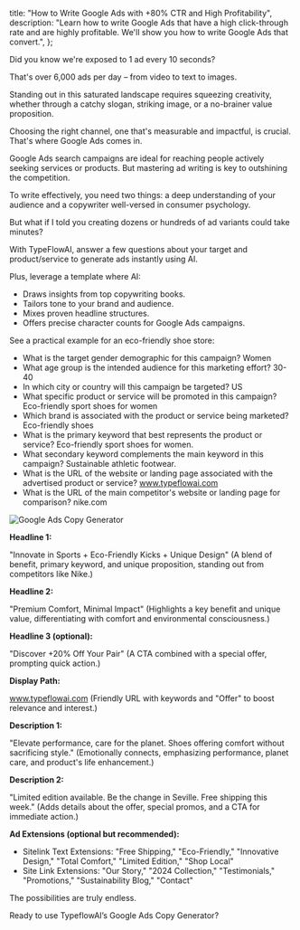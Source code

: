 
  title: "How to Write Google Ads with +80% CTR and High Profitability",
  description:
    "Learn how to write Google Ads that have a high click-through rate and are highly profitable. We'll show you how to write Google Ads that convert.",
};

Did you know we're exposed to 1 ad every 10 seconds? 

That's over 6,000 ads per day – from video to text to images. 

Standing out in this saturated landscape requires squeezing creativity, whether through a catchy slogan, striking image, or a no-brainer value proposition.

Choosing the right channel, one that's measurable and impactful, is crucial. That's where Google Ads comes in.

Google Ads search campaigns are ideal for reaching people actively seeking services or products. But mastering ad writing is key to outshining the competition.

To write effectively, you need two things: a deep understanding of your audience and a copywriter well-versed in consumer psychology.

But what if I told you creating dozens or hundreds of ad variants could take minutes? 

With TypeFlowAI, answer a few questions about your target and product/service to generate ads instantly using AI.

Plus, leverage a template where AI:
- Draws insights from top copywriting books.
- Tailors tone to your brand and audience.
- Mixes proven headline structures.
- Offers precise character counts for Google Ads campaigns.

<UseCaseCallout title="Example questions" type="questions">
See a practical example for an eco-friendly shoe store:

- What is the target gender demographic for this campaign? Women
- What age group is the intended audience for this marketing effort? 30-40
- In which city or country will this campaign be targeted? US
- What specific product or service will be promoted in this campaign? Eco-friendly sport shoes for women
- Which brand is associated with the product or service being marketed? Eco-friendly shoes
- What is the primary keyword that best represents the product or service? Eco-friendly sport shoes for women.
- What secondary keyword complements the main keyword in this campaign? Sustainable athletic footwear.
- What is the URL of the website or landing page associated with the advertised product or service? www.typeflowai.com
- What is the URL of the main competitor's website or landing page for comparison? nike.com

</UseCaseCallout>

<Image
  src={GoogleAdsCopyGenerator}
  alt="Google Ads Copy Generator"
  className="rounded-xl max-w-full" 
/>

<UseCaseCallout title="Result" type="result">

**Headline 1:**

"Innovate in Sports + Eco-Friendly Kicks + Unique Design"
(A blend of benefit, primary keyword, and unique proposition, standing out from competitors like Nike.)

**Headline 2:**

"Premium Comfort, Minimal Impact"
(Highlights a key benefit and unique value, differentiating with comfort and environmental consciousness.)


**Headline 3 (optional):**

"Discover +20% Off Your Pair"
(A CTA combined with a special offer, prompting quick action.)

**Display Path:**

www.typeflowai.com
(Friendly URL with keywords and "Offer" to boost relevance and interest.)

**Description 1:**

"Elevate performance, care for the planet. Shoes offering comfort without sacrificing style."
(Emotionally connects, emphasizing performance, planet care, and product's life enhancement.)

**Description 2:**

"Limited edition available. Be the change in Seville. Free shipping this week."
(Adds details about the offer, special promos, and a CTA for immediate action.)

**Ad Extensions (optional but recommended):**

- Sitelink Text Extensions: "Free Shipping," "Eco-Friendly," "Innovative Design," "Total Comfort," "Limited Edition," "Shop Local"
- Site Link Extensions: "Our Story," "2024 Collection," "Testimonials," "Promotions," "Sustainability Blog," "Contact"

</UseCaseCallout>

The possibilities are truly endless.

Ready to use TypeflowAI’s Google Ads Copy Generator?


